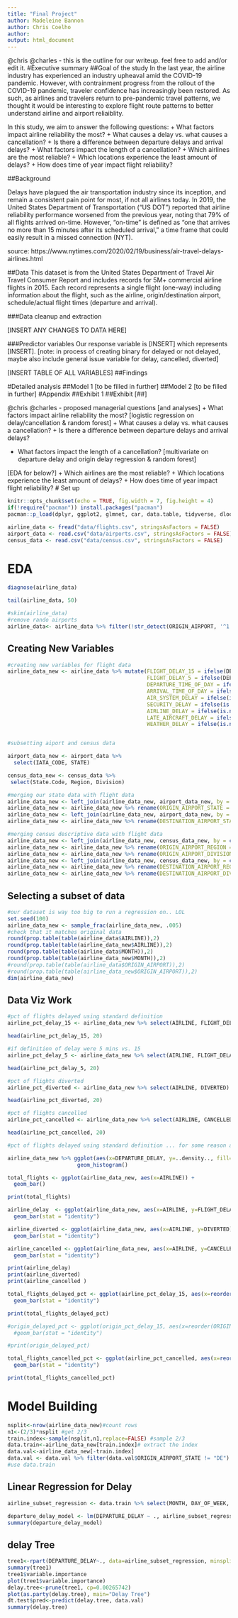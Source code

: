 ```yaml
---
title: "Final Project"
author: Madeleine Bannon
author: Chris Coelho
author: 
output: html_document
---
```

@chris @charles - this is the outline for our writeup. feel free to add and/or edit it. 
#Executive summary
##Goal of the study
In the last year, the airline industry has experienced an industry upheaval amid the COVID-19 pandemic. However, with contrainment progress from the rollout of the COVID-19 pandemic, traveler confidence has increasingly been restored. As such, as airlines and travelers return to pre-pandemic travel patterns, we thought it would be interesting to explore flight route patterns to better understand airline and airport reliaiblity.

In this study, we aim to answer the following questions: 
+ What factors impact airline reliability the most? 
  + What causes a delay vs. what causes a cancellation?
  + Is there a difference between departure delays and arrival delays?
+ What factors impact the length of a cancellation? 
+ Which airlines are the most reliable?
+ Which locations experience the least amount of delays?
+ How does time of year impact flight reliability?

##Background

Delays have plagued the air transportation industry since its inception, and remain a consistent pain point for most, if not all airlines today. In 2019, the United States Department of Transportation ("US DOT") reported that airline reliability performance worsened from the previous year, noting that 79% of all flights arrived on-time. However, "on-time" is defined as "one that arrives no more than 15 minutes after its scheduled arrival," a time frame that could easily result in a missed connection (NYT).

source: https://www.nytimes.com/2020/02/19/business/air-travel-delays-airlines.html


##Data
This dataset is from the United States Department of Travel Air Travel Consumer Report and includes records for 5M+ commercial airline flights in 2015. Each record represents a single flight (one-way) including information about the flight, such as the airline, origin/destination airport, schedule/actual flight times (departure and arrival).

###Data cleanup and extraction

[INSERT ANY CHANGES TO DATA HERE]

###Predictor variables
Our response variable is [INSERT] which represents [INSERT].  [note: in process of creating binary for delayed or not delayed, maybe also include general issue variable for delay, cancelled, diverted]

[INSERT TABLE OF ALL VARIABLES]
##Findings

#Detailed analysis
##Model 1 [to be filled in further]
##Model 2 [to be filled in further]
#Appendix
##Exhibit 1
##Exhibit [##]

@chris @charles - proposed managerial  questions [and analyses]
+ What factors impact airline reliability the most? [logistic regression on delay/cancellation & random forest]
  + What causes a delay vs. what causes a cancellation?
  + Is there a difference between departure delays and arrival delays?

+ What factors impact the length of a cancellation? [multivariate on departure delay and origin delay regression & random forest]

[EDA for below?]
+ Which airlines are the most reliable?
+ Which locations experience the least amount of delays?
+ How does time of year impact flight reliability?
# Set up
```r
knitr::opts_chunk$set(echo = TRUE, fig.width = 7, fig.height = 4)
if(!require("pacman")) install.packages("pacman")
pacman::p_load(dplyr, ggplot2, glmnet, car, data.table, tidyverse, dlookr, skimr, data.table, stringr, rpart, tree, partykit)   #add your packages here
```

```r
airline_data <- fread("data/flights.csv", stringsAsFactors = FALSE)
airport_data <- read.csv("data/airports.csv", stringsAsFactors = FALSE)
census_data <- read.csv("data/census.csv", stringsAsFactors = FALSE)
```
# EDA
```r
diagnose(airline_data)

tail(airline_data, 50)

#skim(airline_data)
#remove rando airports
airline_data<- airline_data %>% filter(!str_detect(ORIGIN_AIRPORT, '^1')) #impact of removing all airlines in october

```
## Creating New Variables
```r
#creating new variables for flight data
airline_data_new <- airline_data %>% mutate(FLIGHT_DELAY_15 = ifelse(DEPARTURE_DELAY>15, 1, ifelse(ARRIVAL_DELAY>15, 1, 0)),
                                            FLIGHT_DELAY_5 = ifelse(DEPARTURE_DELAY>5, 1, ifelse(ARRIVAL_DELAY>5, 1, 0)), 
                                            DEPARTURE_TIME_OF_DAY = ifelse(SCHEDULED_DEPARTURE>1200, "PM", "AM"), 
                                            ARRIVAL_TIME_OF_DAY = ifelse(ARRIVAL_TIME>1200, "PM", "AM"),
                                            AIR_SYSTEM_DELAY = ifelse(is.na(AIR_SYSTEM_DELAY)==TRUE, 0, 1),
                                            SECURITY_DELAY = ifelse(is.na(SECURITY_DELAY)==TRUE, 0, 1),
                                            AIRLINE_DELAY = ifelse(is.na(AIRLINE_DELAY)==TRUE, 0, 1),
                                            LATE_AIRCRAFT_DELAY = ifelse(is.na(LATE_AIRCRAFT_DELAY)==TRUE, 0, 1),
                                            WEATHER_DELAY = ifelse(is.na(WEATHER_DELAY)==TRUE, 0, 1))


#subsetting aiport and census data 

airport_data_new <- airport_data %>% 
  select(IATA_CODE, STATE)

census_data_new <- census_data %>%
 select(State.Code, Region, Division)

#merging our state data with flight data
airline_data_new <- left_join(airline_data_new, airport_data_new, by = c("ORIGIN_AIRPORT"="IATA_CODE"))
airline_data_new <- airline_data_new %>% rename(ORIGIN_AIRPORT_STATE = STATE)
airline_data_new <- left_join(airline_data_new, airport_data_new, by = c("DESTINATION_AIRPORT"="IATA_CODE"))
airline_data_new <- airline_data_new %>% rename(DESTINATION_AIRPORT_STATE = STATE)

#merging census descriptive data with flight data 
airline_data_new <- left_join(airline_data_new, census_data_new, by = c("ORIGIN_AIRPORT_STATE"="State.Code"))
airline_data_new <- airline_data_new %>% rename(ORIGIN_AIRPORT_REGION = Region)
airline_data_new <- airline_data_new %>% rename(ORIGIN_AIRPORT_DIVISION = Division)
airline_data_new <- left_join(airline_data_new, census_data_new, by = c("DESTINATION_AIRPORT_STATE"="State.Code"))
airline_data_new <- airline_data_new %>% rename(DESTINATION_AIRPORT_REGION = Region)
airline_data_new <- airline_data_new %>% rename(DESTINATION_AIRPORT_DIVISION = Division)

```

## Selecting a subset of data
```r

#our dataset is way too big to run a regression on.. LOL
set.seed(100)
airline_data_new <- sample_frac(airline_data_new, .005)
#check that it matches original data
round(prop.table(table(airline_data$AIRLINE)),2)
round(prop.table(table(airline_data_new$AIRLINE)),2)
round(prop.table(table(airline_data$MONTH)),2)
round(prop.table(table(airline_data_new$MONTH)),2)
#round(prop.table(table(airline_data$ORIGIN_AIRPORT)),2)
#round(prop.table(table(airline_data_new$ORIGIN_AIRPORT)),2)
dim(airline_data_new)
```
## Data Viz Work 
```r
#pct of flights delayed using standard definition 
airline_pct_delay_15 <- airline_data_new %>% select(AIRLINE, FLIGHT_DELAY_15)  %>% group_by(AIRLINE, FLIGHT_DELAY_15) %>% summarize(subtotals = n()) %>% mutate(percent = (subtotals / sum(subtotals) * 100)) %>% drop_na() %>% filter(FLIGHT_DELAY_15==1) %>% select(AIRLINE, percent)

head(airline_pct_delay_15, 20)

#if definition of delay were 5 mins vs. 15
airline_pct_delay_5 <- airline_data_new %>% select(AIRLINE, FLIGHT_DELAY_5) %>% group_by(AIRLINE, FLIGHT_DELAY_5) %>% summarize(subtotals = n()) %>% mutate(percent = (subtotals / sum(subtotals) * 100)) %>% drop_na() %>% filter(FLIGHT_DELAY_5==1) %>% select(AIRLINE, percent)

head(airline_pct_delay_5, 20)

#pct of flights diverted
airline_pct_diverted <- airline_data_new %>% select(AIRLINE, DIVERTED) %>% group_by(AIRLINE, DIVERTED) %>% summarize(subtotals = n()) %>% mutate(percent = (subtotals / sum(subtotals) * 100)) %>% filter(DIVERTED==1) %>% select(AIRLINE, percent)

head(airline_pct_diverted, 20)

#pct of flights cancelled
airline_pct_cancelled <- airline_data_new %>% select(AIRLINE, CANCELLED) %>% group_by(AIRLINE, CANCELLED) %>% summarize(subtotals = n()) %>% mutate(percent = (subtotals / sum(subtotals) * 100)) %>% drop_na() %>% filter(CANCELLED==1) %>% select(AIRLINE, percent)

head(airline_pct_cancelled, 20)

```

```r
#pct of flights delayed using standard definition ... for some reason airport codes showing up as numbers (factor levels?)??
```
```r
airline_data_new %>% ggplot(aes(x=DEPARTURE_DELAY, y=..density.., fill="blue"))+
                      geom_histogram()

```

```r

total_flights <- ggplot(airline_data_new, aes(x=AIRLINE)) + 
  geom_bar()

print(total_flights)
```

```r
airline_delay  <- ggplot(airline_data_new, aes(x=AIRLINE, y=FLIGHT_DELAY_15)) + 
  geom_bar(stat = "identity")

airline_diverted <- ggplot(airline_data_new, aes(x=AIRLINE, y=DIVERTED)) + 
  geom_bar(stat = "identity")

airline_cancelled <- ggplot(airline_data_new, aes(x=AIRLINE, y=CANCELLED)) + 
  geom_bar(stat = "identity")

print(airline_delay)
print(airline_diverted)
print(airline_cancelled )
```

```r

total_flights_delayed_pct <- ggplot(airline_pct_delay_15, aes(x=reorder(AIRLINE, -percent), y=percent)) + 
  geom_bar(stat = "identity")

print(total_flights_delayed_pct)

```

```r

#origin_delayed_pct <- ggplot(origin_pct_delay_15, aes(x=reorder(ORIGIN_AIRPORT, -percent), y=percent)) + 
  #geom_bar(stat = "identity")

#print(origin_delayed_pct)

```

```r

total_flights_cancelled_pct <- ggplot(airline_pct_cancelled, aes(x=reorder(AIRLINE, -percent), y=percent)) + 
  geom_bar(stat = "identity")

print(total_flights_cancelled_pct)

```
# Model Building
```r
nsplit<-nrow(airline_data_new)#count rows
n1<-(2/3)*nsplit #get 2/3
train.index<-sample(nsplit,n1,replace=FALSE) #sample 2/3
data.train<-airline_data_new[train.index]# extract the index
data.val<-airline_data_new[-train.index]
data.val <- data.val %>% filter(data.val$ORIGIN_AIRPORT_STATE != "DE")
#use data.train
```

## Linear Regression for Delay
```r

airline_subset_regression <- data.train %>% select(MONTH, DAY_OF_WEEK, AIRLINE, DISTANCE, DEPARTURE_DELAY, -ARRIVAL_DELAY, ORIGIN_AIRPORT_STATE, DESTINATION_AIRPORT_STATE)

departure_delay_model <- lm(DEPARTURE_DELAY ~ ., airline_subset_regression)
summary(departure_delay_model)

```
## delay Tree
```r
tree1<-rpart(DEPARTURE_DELAY~., data=airline_subset_regression, minsplit=20, cp=.0005, xval=10)
summary(tree1)
tree1$variable.importance
plot(tree1$variable.importance)
delay.tree<-prune(tree1, cp=0.00265742) 
plot(as.party(delay.tree), main="Delay Tree") 
dt.test$pred<-predict(delay.tree, data.val)
summary(delay.tree)
```


